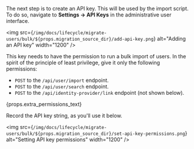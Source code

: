 The next step is to create an API key. This will be used by the import script. To do so, navigate to <strong>Settings -> API Keys</strong> in the administrative user interface.

<img src={`/img/docs/lifecycle/migrate-users/bulk/${props.migration_source_dir}/add-api-key.png`} alt="Adding an API key" width="1200" />

This key needs to have the permission to run a bulk import of users. In the spirit of the principle of least privilege, give it only the following permissions:

 * `POST` to the `/api/user/import` endpoint.
 * `POST` to the `/api/user/search` endpoint.
 * `POST` to the `/api/identity-provider/link` endpoint (not shown below).

{props.extra_permissions_text}

Record the API key string, as you'll use it below.

<img src={`/img/docs/lifecycle/migrate-users/bulk/${props.migration_source_dir}/set-api-key-permissions.png`} alt="Setting API key permissions" width="1200" />

